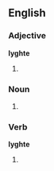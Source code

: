 ==English==

===Adjective===
'''lyghte'''

# {{obsolete spelling of|light|lang=en}}

===Noun===
{{en-noun}}

# {{obsolete spelling of|light|lang=en}}

===Verb===
'''lyghte'''

# {{obsolete spelling of|light|lang=en}}